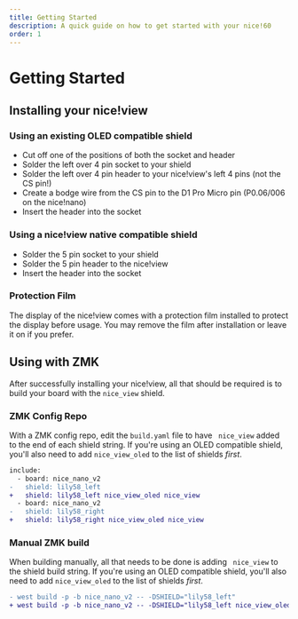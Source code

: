 ```yaml
---
title: Getting Started
description: A quick guide on how to get started with your nice!60
order: 1
---
```


# Getting Started

## Installing your nice!view

### Using an existing OLED compatible shield

 - Cut off one of the positions of both the socket and header
 - Solder the left over 4 pin socket to your shield
 - Solder the left over 4 pin header to your nice!view's left 4 pins (not the CS pin!)
 - Create a bodge wire from the CS pin to the D1 Pro Micro pin (P0.06/006 on the nice!nano)
 - Insert the header into the socket

### Using a nice!view native compatible shield

 - Solder the 5 pin socket to your shield
 - Solder the 5 pin header to the nice!view
 - Insert the header into the socket

### Protection Film

The display of the nice!view comes with a protection film installed to protect the display before usage.
You may remove the film after installation or leave it on if you prefer.

## Using with ZMK

After successfully installing your nice!view, all that should be required is to build your board with the `nice_view` shield.

### ZMK Config Repo

With a ZMK config repo, edit the `build.yaml` file to have ` nice_view` added to the end of each shield string.
If you're using an OLED compatible shield, you'll also need to add `nice_view_oled` to the list of shields *first*.

```diff
include:
  - board: nice_nano_v2
-   shield: lily58_left
+   shield: lily58_left nice_view_oled nice_view
  - board: nice_nano_v2
-   shield: lily58_right
+   shield: lily58_right nice_view_oled nice_view
```

### Manual ZMK build

When building manually, all that needs to be done is adding ` nice_view` to the shield build string.
If you're using an OLED compatible shield, you'll also need to add `nice_view_oled` to the list of shields *first*.

```diff
- west build -p -b nice_nano_v2 -- -DSHIELD="lily58_left"
+ west build -p -b nice_nano_v2 -- -DSHIELD="lily58_left nice_view_oled nice_view"
```

